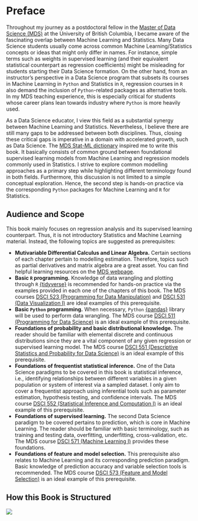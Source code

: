 # Preface {.unnumbered}

Throughout my journey as a postdoctoral fellow in the [Master of Data Science (MDS)](https://masterdatascience.ubc.ca/) at the University of British Columbia, I became aware of the fascinating overlap between Machine Learning and Statistics. Many Data Science students usually come across common Machine Learning/Statistics concepts or ideas that might only differ in names. For instance, simple terms such as weights in supervised learning (and their equivalent statistical counterpart as regression coefficients) might be misleading for students starting their Data Science formation. On the other hand, from an instructor's perspective in a Data Science program that subsets its courses in Machine Learning in `Python` and Statistics in `R`, regression courses in `R` also demand the inclusion of `Python`-related packages as alternative tools. In my MDS teaching experience, this is especially critical for students whose career plans lean towards industry where `Python` is more heavily used.

As a Data Science educator, I view this field as a substantial synergy between Machine Learning and Statistics. Nevertheless, I believe there are still many gaps to be addressed between both disciplines. Thus, closing these critical gaps is imperative in a domain with accelerated growth, such as Data Science. The [MDS Stat-ML dictionary](https://ubc-mds.github.io/resources_pages/terminology/) inspired me to write this book. It basically consists of common ground between foundational supervised learning models from Machine Learning and regression models commonly used in Statistics. I strive to explore common modelling approaches as a primary step while highlighting different terminology found in both fields. Furthermore, this discussion is not limited to a simple conceptual exploration. Hence, the second step is hands-on practice via the corresponding `Python` packages for Machine Learning and `R` for Statistics.

## Audience and Scope

This book mainly focuses on regression analysis and its supervised learning counterpart. Thus, it is not introductory Statistics and Machine Learning material. Instead, the following topics are suggested as prerequisites:

- **Mutivariable Differential Calculus and Linear Algebra.** Certain sections of each chapter pertain to modelling estimation. Therefore, topics such as partial derivatives and matrix algebra are a great asset. You can find helpful learning resources on the [MDS webpage](https://ubc-mds.github.io/resources_pages/learning_resources/).
- **Basic `R` programming.** Knowledge of data wrangling and plotting through `R` [{tidyverse}](https://www.tidyverse.org) is recommended for hands-on practice via the examples provided in each one of the chapters of this book. The MDS courses [DSCI 523 (Programming for Data Manipulation)](https://github.com/UBC-MDS/DSCI_523_r-prog) and [DSCI 531 (Data Visualization I)](https://github.com/UBC-MDS/DSCI_531_viz-1) are ideal examples of this prerequisite.
- **Basic `Python` programming.** When necessary, `Python` [{pandas}](https://pypi.org/project/pandas/) library will be used to perform data wrangling. The MDS course [DSCI 511 (Programming for Data Science)](https://github.com/UBC-MDS/DSCI_511_prog-dsci) is an ideal example of this prerequisite.
- **Foundations of probability and basic distributional knowledge.** The reader should be familiar with elemental discrete and continuous distributions since they are a vital component of any given regression or supervised learning model. The MDS course [DSCI 551 (Descriptive Statistics and Probability for Data Science)](https://ubc-mds.github.io/course-descriptions/DSCI_551_eda-dsci/) is an ideal example of this prerequisite.
- **Foundations of frequentist statistical inference.** One of the Data Science paradigms to be covered in this book is statistical inference, i.e., identifying relationships between different variables in a given population or system of interest via a sampled dataset. I only aim to cover a frequentist approach using inferential tools such as parameter estimation, hypothesis testing, and confidence intervals. The MDS course [DSCI 552 (Statistical Inference and Computation I)](https://github.com/UBC-MDS/DSCI_552_stat-inf-1) is an ideal example of this prerequisite.
- **Foundations of supervised learning.** The second Data Science paradigm to be covered pertains to prediction, which is core in Machine Learning. The reader should be familiar with basic terminology, such as training and testing data, overfitting, underfitting, cross-validation, etc. The MDS course [DSCI 571 (Machine Learning I)](https://github.com/UBC-MDS/DSCI_571_sup-learn-1) provides these foundations.
- **Foundations of feature and model selection.** This prerequisite also relates to Machine Learning and its corresponding prediction paradigm. Basic knowledge of prediction accuracy and variable selection tools is recommended. The MDS course [DSCI 573 (Feature and Model Selection)](https://github.com/UBC-MDS/DSCI_573_feat-model-select) is an ideal example of this prerequisite.

## How this Book is Structured


[![](https://mermaid.ink/img/pako:eNpdUctuwjAQ_JWVTyBR9R5VlaA9FoEKveWyOJvEarLrrm2kFPHvNY_QFp92Z8aj0c7BWKnIFKZ3XPXoSwZQkTiZ4HR6WgBW6hrH4bIAvAk30LoQRYcRKwpnhSc1Qo0PO5HP6cisxacO1QWMTnhEARbqogst-AsPPgy2lU6aATDFVhS2wgMs0jdef71TIFTbjh4rBqprstHtmUJ42unjM3IFNWFMSuGPbp6i9DmABat0F-Qj_Eov7-Ws2RNEsi27r3Qv2ETFSE228x0yO27-83NtUk8cId_T39itSHczWhPDKaxHTzqCS9IeXWVmpr9OhTmcyNLElnoqTZHHimpMXSxNyccszdeSzcDWFFETzUzyVQ736rBR7E1RYxcySpXLfS0vVZ8bP_4AzvShBg?type=png)](https://mermaid.live/edit#pako:eNpdUctuwjAQ_JWVTyBR9R5VlaA9FoEKveWyOJvEarLrrm2kFPHvNY_QFp92Z8aj0c7BWKnIFKZ3XPXoSwZQkTiZ4HR6WgBW6hrH4bIAvAk30LoQRYcRKwpnhSc1Qo0PO5HP6cisxacO1QWMTnhEARbqogst-AsPPgy2lU6aATDFVhS2wgMs0jdef71TIFTbjh4rBqprstHtmUJ42unjM3IFNWFMSuGPbp6i9DmABat0F-Qj_Eov7-Ws2RNEsi27r3Qv2ETFSE228x0yO27-83NtUk8cId_T39itSHczWhPDKaxHTzqCS9IeXWVmpr9OhTmcyNLElnoqTZHHimpMXSxNyccszdeSzcDWFFETzUzyVQ736rBR7E1RYxcySpXLfS0vVZ8bP_4AzvShBg)




